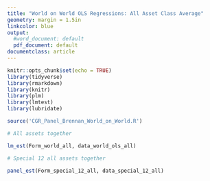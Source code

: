```yaml
---
title: "World on World OLS Regressions: All Asset Class Average"
geometry: margin = 1.5in
linkcolor: blue
output:
  #word_document: default
  pdf_document: default
documentclass: article
---
```


```r
knitr::opts_chunk$set(echo = TRUE)
library(tidyverse)
library(rmarkdown)
library(knitr)
library(plm)
library(lmtest)
library(lubridate)

source('CGR_Panel_Brennan_World_on_World.R')
```

```r

# All assets together

lm_est(Form_world_all, data_world_ols_all)

# Special 12 all assets together

panel_est(Form_special_12_all, data_special_12_all)


```